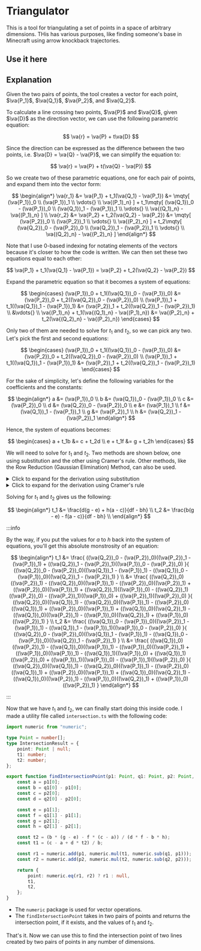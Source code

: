 
# Triangulator

This is a tool for triangulating a set of points in a space of arbitrary dimensions.
THis has various purposes, like finding someone's base in Minecraft using arrow knockback trajectories.

## Use it here

<Triangulator />

## Explanation

Given the two pairs of points, the tool creates a vector for each point, $\va{P_1}$, $\va{Q_1}$, $\va{P_2}$, and $\va{Q_2}$.

To calculate a line crossing two points, $\va{P}$ and $\va{Q}$, given $\va{D}$ as the direction vector, we can use the following parametric equation:

$$
\va{r} = \va{P} + t\va{D}
$$

Since the direction can be expressed as the difference between the two points, i.e. $\va{D} = \va{Q} - \va{P}$, we can simplify the equation to:

$$
\va{r} = \va{P} + t(\va{Q} - \va{P})
$$

So we create two of these parametric equations, one for each pair of points, and expand them into the vector form:

$$
\begin{align*}
    \va{r_1} &= \va{P_1} + t_1(\va{Q_1} - \va{P_1}) &= \mqty[ (\va{P_1})_0 \\ (\va{P_1})_1 \\ \vdots{} \\ \va{(P_1)_n} ] + t_1\mqty[ (\va{Q_1})_0 - (\va{P_1})_0 \\ (\va{Q_1})_1 - (\va{P_1})_1 \\ \vdots{} \\ \va{(Q_1)_n} - \va{(P_1)_n} ] \\
    \va{r_2} &= \va{P_2} + t_2(\va{Q_2} - \va{P_2}) &= \mqty[ (\va{P_2})_0 \\ (\va{P_2})_1 \\ \vdots{} \\ \va{(P_2)_n} ] + t_2\mqty[ (\va{Q_2})_0 - (\va{P_2})_0 \\ (\va{Q_2})_1 - (\va{P_2})_1 \\ \vdots{} \\ \va{(Q_2)_n} - \va{(P_2)_n} ]
\end{align*}
$$

Note that I use 0-based indexing for notating elements of the vectors because it's closer to how the code is written.
We can then set these two equations equal to each other:

$$
\va{P_1} + t_1(\va{Q_1} - \va{P_1}) = \va{P_2} + t_2(\va{Q_2} - \va{P_2})
$$

Expand the parametric equation so that it becomes a system of equations:

$$
\begin{cases}
    (\va{P_1})_0 + t_1((\va{Q_1})_0 - (\va{P_1})_0) &= (\va{P_2})_0 + t_2((\va{Q_2})_0 - (\va{P_2})_0) \\
    (\va{P_1})_1 + t_1((\va{Q_1})_1 - (\va{P_1})_1) &= (\va{P_2})_1 + t_2((\va{Q_2})_1 - (\va{P_2})_1) \\
    &\vdots{} \\
    \va{(P_1)_n} + t_1(\va{(Q_1)_n} - \va{(P_1)_n}) &= \va{(P_2)_n} + t_2(\va{(Q_2)_n} - \va{(P_2)_n})
\end{cases}
$$

Only two of them are needed to solve for $t_1$ and $t_2$, so we can pick any two. Let's pick the first and second equations:

$$
\begin{cases}
    (\va{P_1})_0 + t_1((\va{Q_1})_0 - (\va{P_1})_0) &= (\va{P_2})_0 + t_2((\va{Q_2})_0 - (\va{P_2})_0) \\
    (\va{P_1})_1 + t_1((\va{Q_1})_1 - (\va{P_1})_1) &= (\va{P_2})_1 + t_2((\va{Q_2})_1 - (\va{P_2})_1)
\end{cases}
$$

For the sake of simplicity, let's define the following variables for the coefficients and the constants:

$$
\begin{align*}
    a &= (\va{P_1})_0 \\
    b &= (\va{Q_1})_0 - (\va{P_1})_0 \\
    c &= (\va{P_2})_0 \\
    d &= (\va{Q_2})_0 - (\va{P_2})_0 \\
    e &= (\va{P_1})_1 \\
    f &= (\va{Q_1})_1 - (\va{P_1})_1 \\
    g &= (\va{P_2})_1 \\
    h &= (\va{Q_2})_1 - (\va{P_2})_1
\end{align*}
$$

Hence, the system of equations becomes:

$$
\begin{cases}
    a + t_1b &= c + t_2d \\
    e + t_1f &= g + t_2h
\end{cases}
$$

We will need to solve for $t_1$ and $t_2$.
Two methods are shown below, one using substitution and the other using Cramer's rule.
Other methods, like the Row Reduction (Gaussian Elimination) Method, can also be used.

<details>
<summary>Click to expand for the derivation using substitution</summary>
<div>
We can express $t_1$ in terms of $t_2$ in the first equation:

$$
t_1 = \frac{c + t_2d - a}{b}
$$

Then, we can substitute this into the second equation, after which we can solve for $t_2$:

$$
\begin{align*}
    e + \frac{c + t_2d - a}{b}f &= g + t_2h \\
    be + cf + t_2df - af &= bg + bt_2h \\
    fd \cdot t_2 - bh \cdot t_2 &= bg - be + af - cf \\
    t_2 &= \frac{bg - be + af - cf}{fd - bh}
\end{align*}
$$

Finally, we can substitute this back into the first equation to solve for $t_1$, which gives us the following:

$$
t_1 = \frac{d(g - e) + h(a - c)}{df - bh}
$$

</div>
</details>

<details>
<summary>Click to expand for the derivation using Cramer's rule</summary>
<div>

The Cramer's rule allows us to solve systems of equations using determinants.
Generally, for a system with two variables:

$$
a_{11}x_1 + a_{12}x_2 = b_1 \\
a_{21}x_1 + a_{22}x_2 = b_2
$$

The solution can be expressed as follows:

$$
x = \frac{\Delta_x}{\Delta} \\
y = \frac{\Delta_y}{\Delta}
$$

Where:

-   $\Delta$ is the determinant of the coefficient matrix,
-   $\Delta_x$ is the determinant obtained by replacing the first column of the coefficient matrix with the column vector on the right side, and
-   $\Delta_y$ is the determinant obtained by replacing the second column.

To apply this to our system of equations, we can first rearrange our system of equations as follows:

$$
\begin{cases}
    t_1b - t_2d &= c - a \\
    t_1f - t_2h &= g - e
\end{cases}
$$

In this case, the coefficient matrix is:

$$
\mqty[
    b & -d \\
    f & -h
]
$$

And the column vectors are:

$$
\mqty[
    c - a \\
    g - e
]
$$

Hence, the determinants are:

$$
\begin{align*}
\Delta &=
    \begin{vmatrix}
        b & -d \\ f & -h
    \end{vmatrix}
= -bh + df \\

\Delta_x &=
    \begin{vmatrix}
        c - a & -d \\ g - e & -h
    \end{vmatrix}
= -h(c - a) + d(g - e)\\

\Delta_y &=
    \begin{vmatrix}
        b & c - a \\ f & g - e
    \end{vmatrix}
= b(g - e) - f(c - a)
\end{align*}
$$

Therefore, the solution is:

$$
\begin{align*}
    t_1 &= \frac{d(g - e) + h(a - c)}{df - bh} \\
    t_2 &= \frac{b(g - e) - f(a - c)}{df - bh} \\
\end{align*}
$$

</div>
</details>

Solving for $t_1$ and $t_2$ gives us the following:

$$
\begin{align*}
    t_1 &= \frac{d(g - e) + h(a - c)}{df - bh} \\
    t_2 &= \frac{b(g - e) - f(a - c)}{df - bh} \\
\end{align*}
$$

:::info

By the way, if you put the values for $a$ to $h$ back into the system of equations, you'll get this absolute monstrosity of an equation:

$$
\begin{align*}
    t_1 &= \frac{
                ((\va{Q_2})_0 - (\va{P_2})_0)((\va{P_2})_1 - (\va{P_1})_1)
                + ((\va{Q_2})_1 - (\va{P_2})_1)((\va{P_1})_0 - (\va{P_2})_0)
            }{
                ((\va{Q_2})_0 - (\va{P_2})_0)((\va{Q_1})_1 - (\va{P_1})_1)
                - ((\va{Q_1})_0 - (\va{P_1})_0)((\va{Q_2})_1 - (\va{P_2})_1)
            } \\
        &= \frac{
                ((\va{Q_2})_0)((\va{P_2})_1) - ((\va{Q_2})_0)((\va{P_1})_1)
                - ((\va{P_2})_0)((\va{P_2})_1) + ((\va{P_2})_0)((\va{P_1})_1)
                + ((\va{Q_2})_1)((\va{P_1})_0) - ((\va{Q_2})_1)((\va{P_2})_0)
                - ((\va{P_2})_1)((\va{P_1})_0) + ((\va{P_2})_1)((\va{P_2})_0)
            }{
                ((\va{Q_2})_0)((\va{Q_1})_1) - ((\va{Q_2})_0)((\va{P_1})_1)
                - ((\va{P_2})_0)((\va{Q_1})_1) + ((\va{P_2})_0)((\va{P_1})_1)
                + ((\va{Q_1})_0)((\va{Q_2})_1) - ((\va{Q_1})_0)((\va{P_2})_1)
                - ((\va{P_1})_0)((\va{Q_2})_1) + ((\va{P_1})_0)((\va{P_2})_1)
            } \\
    t_2 &= \frac{
                ((\va{Q_1})_0 - (\va{P_1})_0)((\va{P_2})_1 - (\va{P_1})_1)
                - ((\va{Q_1})_1 - (\va{P_1})_1)((\va{P_1})_0 - (\va{P_2})_0)
            }{
                ((\va{Q_2})_0 - (\va{P_2})_0)((\va{Q_1})_1 - (\va{P_1})_1)
                - ((\va{Q_1})_0 - (\va{P_1})_0)((\va{Q_2})_1 - (\va{P_2})_1)
            } \\
        &= \frac{
                ((\va{Q_1})_0)((\va{P_2})_1) - ((\va{Q_1})_0)((\va{P_1})_1)
                - ((\va{P_1})_0)((\va{P_2})_1) + ((\va{P_1})_0)((\va{P_1})_1)
                - ((\va{Q_1})_1)((\va{P_1})_0) + ((\va{Q_1})_1)((\va{P_2})_0)
                + ((\va{P_1})_1)((\va{P_1})_0) - ((\va{P_1})_1)((\va{P_2})_0)
            }{
                ((\va{Q_2})_0)((\va{Q_1})_1) - ((\va{Q_2})_0)((\va{P_1})_1)
                - ((\va{P_2})_0)((\va{Q_1})_1) + ((\va{P_2})_0)((\va{P_1})_1)
                + ((\va{Q_1})_0)((\va{Q_2})_1) - ((\va{Q_1})_0)((\va{P_2})_1)
                - ((\va{P_1})_0)((\va{Q_2})_1) + ((\va{P_1})_0)((\va{P_2})_1)
            }
\end{align*}
$$

:::

Now that we have $t_1$ and $t_2$, we can finally start doing this inside code.
I made a utility file called `intersection.ts` with the following code:

```ts title="src/utilities/intersection.ts"
import numeric from "numeric";

type Point = number[];
type IntersectionResult = {
    point: Point | null;
    t1: number;
    t2: number;
};

export function findIntersectionPoint(p1: Point, q1: Point, p2: Point, q2: Point): IntersectionResult {
    const a = p1[0];
    const b = q1[0] - p1[0];
    const c = p2[0];
    const d = q2[0] - p2[0];

    const e = p1[1];
    const f = q1[1] - p1[1];
    const g = p2[1];
    const h = q2[1] - p2[1];

    const t2 = (b * (g - e) - f * (c - a)) / (d * f - b * h);
    const t1 = (c - a + d * t2) / b;

    const r1 = numeric.add(p1, numeric.mul(t1, numeric.sub(q1, p1)));
    const r2 = numeric.add(p2, numeric.mul(t2, numeric.sub(q2, p2)));

    return {
        point: numeric.eq(r1, r2) ? r1 : null,
        t1,
        t2,
    };
}
```

-   The `numeric` package is used for vector operations.
-   The `findIntersectionPoint` takes in two pairs of points and returns the intersection point, if it exists, and the values of $t_1$ and $t_2$.

That's it.
Now we can use this to find the intersection point of two lines created by two pairs of points in any number of dimensions.
